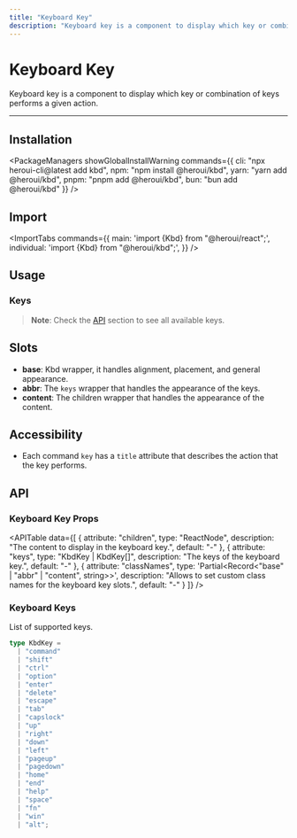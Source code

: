 ```yaml
---
title: "Keyboard Key"
description: "Keyboard key is a component to display which key or combination of keys performs a given action."
---
```



# Keyboard Key

Keyboard key is a component to display which key or combination of keys performs a given action.

<ComponentLinks component="kbd" rscCompatible />

---

<CarbonAd/>

## Installation

<PackageManagers
  showGlobalInstallWarning
  commands={{
    cli: "npx heroui-cli@latest add kbd",
    npm: "npm install @heroui/kbd",
    yarn: "yarn add @heroui/kbd",
    pnpm: "pnpm add @heroui/kbd",
    bun: "bun add @heroui/kbd"
  }}
/>

## Import

<ImportTabs
  commands={{
    main: 'import {Kbd} from "@heroui/react";',
    individual: 'import {Kbd} from "@heroui/kbd";',
  }}
/>

## Usage

<CodeDemo title="Usage" files={kbdContent.usage} />

### Keys

<CodeDemo title="Keys" files={kbdContent.keys} />

> **Note**: Check the [API](#keyboard-keys) section to see all available keys.

## Slots

- **base**: Kbd wrapper, it handles alignment, placement, and general appearance.
- **abbr**: The `keys` wrapper that handles the appearance of the keys.
- **content**: The children wrapper that handles the appearance of the content.

<Spacer y={4}/>  

## Accessibility

- Each command `key` has a `title` attribute that describes the action that the key performs.

<Spacer y={4}/>  

## API

### Keyboard Key Props

<APITable
  data={[
    {
      attribute: "children",
      type: "ReactNode",
      description: "The content to display in the keyboard key.",
      default: "-"
    },
    {
      attribute: "keys",
      type: "KbdKey | KbdKey[]",
      description: "The keys of the keyboard key.",
      default: "-"
    },
    {
      attribute: "classNames",
      type: 'Partial<Record<"base" | "abbr" | "content", string>>',
      description: "Allows to set custom class names for the keyboard key slots.",
      default: "-"
    }
  ]}
/>

### Keyboard Keys

List of supported keys.

```ts
type KbdKey =
  | "command"
  | "shift"
  | "ctrl"
  | "option"
  | "enter"
  | "delete"
  | "escape"
  | "tab"
  | "capslock"
  | "up"
  | "right"
  | "down"
  | "left"
  | "pageup"
  | "pagedown"
  | "home"
  | "end"
  | "help"
  | "space"
  | "fn"
  | "win"
  | "alt";
```
